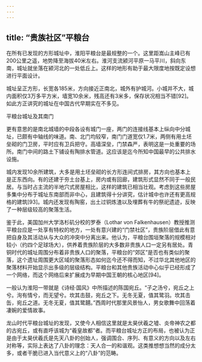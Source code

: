 ```yaml
---
---
---
```

title: “贵族社区”平粮台
---




在所有已发现的方形城址中，淮阳平粮台是最规整的一个。这里距嵩山主峰已有200公里之遥，地势降至海拔40米左右。淮河支流颍河平原一马平川，斜向东南，城址就坐落在颍河北的一处低丘上。这样的地形有助于最大限度地按既定设想进行平面设计。

城址呈正方形，长宽各185米，方向接近正南北，城外有护城河。小城并不大，城内面积仅3万多平方米，墙宽10余米，残高还有3米多，保存状况相当不错[92]。如此方正讲究的城址在中国古代早期实在不多见。



平粮台城址及其南门



更有意思的是南北城墙的中段各设有城门一座，两门的连接线基本上纵向中分城址，已颇有中轴线的味道。南、北门均较窄，南门门道宽仅1.7米，两侧有用土坯垒砌的门卫房，平时应有卫兵把守。高墙深垒，门禁森严，表明这是一处重要的场所。南门中间的路土下铺设有陶排水管道。这应该是迄今所知中国最早的公共排水设施。

城内发现10余所建筑，大多是用土坯垒砌的长方形连间式排房，其方向也基本上是正东西向。有的还建于夯土台基上，房内或有回廊，建筑形式显然不同于一般民居。与当时占主流的半地穴式房屋相比，这样的建筑已相当壮观。考虑到这些房屋多集中分布于城址东南部而非中心，且建筑得十分讲究，估计城中也许还有更高规格的建筑[93]。城内还发现有陶窑，出土过铜炼渣以及埋葬有牛的祭祀遗迹，反映了一种层级较高的聚落生活。

鉴于此，美国加州大学洛杉矶分校的罗泰（Lothar von Falkenhausen）教授推测平粮台应是一处享有特权的地方，一处有意兴建的“门禁社区”，贵族阶层借此有意把自身及其活动从与大众的冲突中分离出来。他认为，平粮台围垣聚落的规模相对较小（约四个足球场大），供养着贵族阶层的大多数非贵族人口一定另有居处。青铜时代的城址周围分布着非贵族人口的聚落，平粮台的“郊区”是否也有类似的聚落，这个遗址周围更大区域的聚落形态如何迄今还不得而知，不过华北其他地区的聚落材料开始显示出多级的层级结构。平粮台和其他贵族活动中心似乎已经形成了一个网络，而这个网络后来扩展成为早期中国王朝的核心地区[94]。

一般认为淮阳一带就是《诗经·国风》中所描述的陈国宛丘。“子之汤兮，宛丘之上兮。洵有情兮，而无望兮。坎其击鼓，宛丘之下。无冬无夏，值其鹭羽。坎其击缶，宛丘之道。无冬无夏，值其鹭翿。”西周时代那里风景怡人，男女歌舞中回荡着凄婉的爱情故事。

龙山时代平粮台城址的发现，又使今人相信这里就是太昊伏羲之墟、炎帝神农之都的古宛丘，或有直呼该城为“羲皇故都”者。而平粮台城址方正的布局，也被认为正是由于太昊伏羲氏是先天八卦的创始人，强调围合、序列、有意义的方向以及左右对称等，实际上表达了八卦的理念：天人合一的和谐观。这类推想想当然的成分太多，或者干脆已进入当代意义上的“八卦”的范畴。
